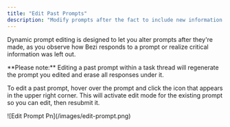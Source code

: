 ```yaml
---
title: "Edit Past Prompts"
description: "Modify prompts after the fact to include new information or redirect Bezi's focus"
---
```


Dynamic prompt editing is designed to let you alter prompts after they're made, as you observe how Bezi responds to a prompt or realize critical information was left out.

<Info>
  **Please note:** Editing a past prompt within a task thread will regenerate the prompt you edited and erase all responses under it.
</Info>

To edit a past prompt, hover over the prompt and click the  <Icon icon="file-pen" iconType="sharp-solid" color="#000000" /> icon that appears in the upper right corner. This will activate edit mode for the existing prompt so you can edit, then resubmit it.

<Frame>
  ![Edit Prompt Pn](/images/edit-prompt.png)
</Frame>